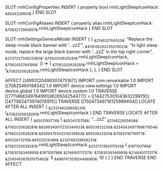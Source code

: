 SLOT rmhConfigProperties
    INSERT {
        property bool rmhLightSleepIconHack: ~&6504329801&~
    }
END SLOT

SLOT rmhConfigAliases
    INSERT {
        property alias rmhLightSleepIconHack: ~&7083272960857&~.rmhLightSleepIconHack
    }
END SLOT

SLOT rmhSettingsGeneralModel
    INSERT {
        {
           ~&214632764553&~: "Replace the sleep-mode black banner with '...zzZ'",
           ~&478136262235079021&~: "In light sleep mode, replace the large black banner with '...zzZ' in the top right corner",
           ~&233723734822480&~: ~&7082020628281&~.rmhLightSleepIconHack,
           ~&7082453764199&~: () => { ~&7082020628281&~.rmhLightSleepIconHack = !~&7082020628281&~.rmhLightSleepIconHack },
        },
    }
END SLOT

AFFECT [[4993120499307475167]]
    IMPORT com.remarkable 1.0
    IMPORT [[7082546018834]] 1.0
    IMPORT device.view.settings 1.0
    IMPORT device.global 1.0
    IMPORT device.system 1.0
    TRAVERSE [[7711468349764991]]#[[6504254477]] > [[14427530104363229979]]:[[477062473974076915]]
        TRAVERSE [[15047349716125989404]]
            LOCATE AFTER ALL INSERT {
                ~&233748328658231&~: !~&7082020628281&~.rmhLightSleepIconHack
            }
        END TRAVERSE
        LOCATE AFTER ALL
        INSERT {
            ~&6503165774&~ {
                ~&6504315758&~: "...zzZ"
                ~&214622605608&~: ~&7082020628281&~.~&8399340017235344933&~
                ~&6503823200&~.~&254543497768871654&~: ~&7082020628281&~.~&8399479342216336853&~
                ~&6503823200&~.~&7083316716977&~: ~&6502673216&~.~&6502529386&~
                ~&233748328658231&~: ~&7082020628281&~.rmhLightSleepIconHack 
                ~&233721384511543&~ {
                    ~&197100796&~: ~&7083038346995&~.~&197100796&~
                    ~&214640173127&~: ~&7083038346995&~.~&214640173127&~
                    ~&254549367831075482&~: 5
                    ~&499747351624466981&~: 10
                }
            }
        }
    END TRAVERSE
END AFFECT
